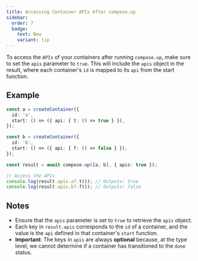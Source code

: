 ```yaml
---
title: Accessing Container APIs After compose.up
sidebar:
  order: 7
  badge:
    text: New
    variant: tip
---
```


To access the `APIs` of your containers after running `compose.up`, make sure to set the `apis` parameter to `true`. This will include the `apis` object in the result, where each container's `id` is mapped to its `api` from the start function.

## Example

```ts {11}
const a = createContainer({
  id: 'a',
  start: () => ({ api: { t: () => true } }),
});

const b = createContainer({
  id: 'b',
  start: () => ({ api: { f: () => false } }),
});

const result = await compose.up([a, b], { apis: true });

// Access the APIs
console.log(result.apis.a?.t()); // Outputs: true
console.log(result.apis.b?.f()); // Outputs: false
```

## Notes

- Ensure that the `apis` parameter is set to `true` to retrieve the `apis` object.
- Each key in `result.apis` corresponds to the `id` of a container, and the value is the `api` defined in that container's `start` function.
- **Important**: The keys in `apis` are always **optional** because, at the type level, we cannot determine if a container has transitioned to the `done` status.
